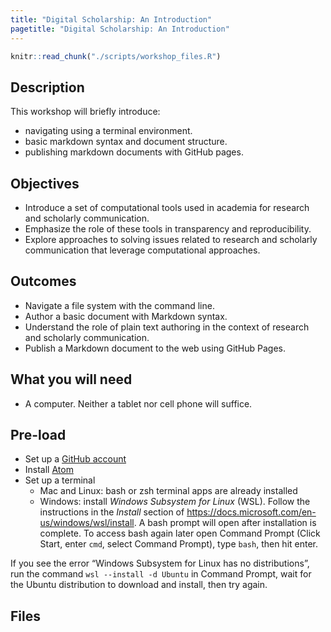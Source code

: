 ```yaml
---
title: "Digital Scholarship: An Introduction"
pagetitle: "Digital Scholarship: An Introduction"
---
```


```r
knitr::read_chunk("./scripts/workshop_files.R")
```

## Description

This workshop will briefly introduce:

* navigating using a terminal environment.
* basic markdown syntax and document structure.
* publishing markdown documents with GitHub pages.

## Objectives

* Introduce a set of computational tools used in academia for research and scholarly communication.
* Emphasize the role of these tools in transparency and reproducibility.
* Explore approaches to solving issues related to research and scholarly communication that leverage computational approaches.

## Outcomes

* Navigate a file system with the command line.
* Author a basic document with Markdown syntax.
* Understand the role of plain text authoring in the context of research and scholarly communication.
* Publish a Markdown document to the web using GitHub Pages.

## What you will need

* A computer. Neither a tablet nor cell phone will suffice.

## Pre-load

* Set up a [GitHub account](https://github.com/)
* Install [Atom](https://atom.io/)
* Set up a terminal
     - Mac and Linux: bash or zsh terminal apps are already installed
     - Windows: install _Windows Subsystem for Linux_ (WSL). Follow the instructions in the _Install_ section of <https://docs.microsoft.com/en-us/windows/wsl/install>. A bash prompt will open after installation is complete. To access bash again later open Command Prompt (Click Start, enter `cmd`, select Command Prompt), type `bash`, then hit enter.
    
<div class = "note">
If you see the error "Windows Subsystem for Linux has no distributions", run the command `wsl --install -d Ubuntu` in Command Prompt, wait for the Ubuntu distribution to download and install, then try again.
</div>

## Files

```r
```

